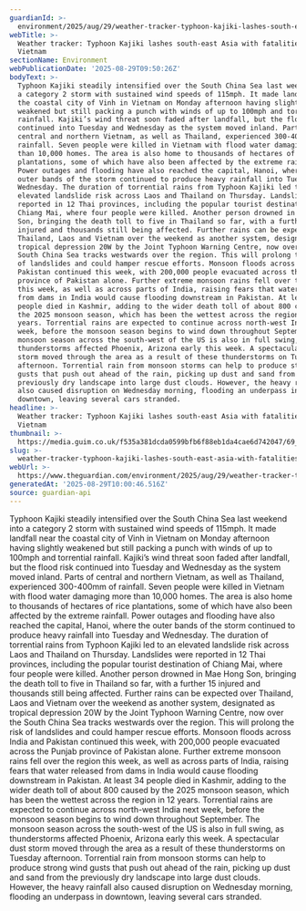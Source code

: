 ```yaml
---
guardianId: >-
  environment/2025/aug/29/weather-tracker-typhoon-kajiki-lashes-south-east-asia-with-fatalities-vietnam
webTitle: >-
  Weather tracker: Typhoon Kajiki lashes south-east Asia with fatalities in
  Vietnam
sectionName: Environment
webPublicationDate: '2025-08-29T09:50:26Z'
bodyText: >-
  Typhoon Kajiki steadily intensified over the South China Sea last weekend into
  a category 2 storm with sustained wind speeds of 115mph. It made landfall near
  the coastal city of Vinh in Vietnam on Monday afternoon having slightly
  weakened but still packing a punch with winds of up to 100mph and torrential
  rainfall. Kajiki’s wind threat soon faded after landfall, but the flood risk
  continued into Tuesday and Wednesday as the system moved inland. Parts of
  central and northern Vietnam, as well as Thailand, experienced 300-400mm of
  rainfall. Seven people were killed in Vietnam with flood water damaging more
  than 10,000 homes. The area is also home to thousands of hectares of rice
  plantations, some of which have also been affected by the extreme rainfall.
  Power outages and flooding have also reached the capital, Hanoi, where the
  outer bands of the storm continued to produce heavy rainfall into Tuesday and
  Wednesday. The duration of torrential rains from Typhoon Kajiki led to an
  elevated landslide risk across Laos and Thailand on Thursday. Landslides were
  reported in 12 Thai provinces, including the popular tourist destination of
  Chiang Mai, where four people were killed. Another person drowned in Mae Hong
  Son, bringing the death toll to five in Thailand so far, with a further 15
  injured and thousands still being affected. Further rains can be expected over
  Thailand, Laos and Vietnam over the weekend as another system, designated as
  tropical depression 20W by the Joint Typhoon Warning Centre, now over the
  South China Sea tracks westwards over the region. This will prolong the risk
  of landslides and could hamper rescue efforts. Monsoon floods across India and
  Pakistan continued this week, with 200,000 people evacuated across the Punjab
  province of Pakistan alone. Further extreme monsoon rains fell over the region
  this week, as well as across parts of India, raising fears that water released
  from dams in India would cause flooding downstream in Pakistan. At least 34
  people died in Kashmir, adding to the wider death toll of about 800 caused by
  the 2025 monsoon season, which has been the wettest across the region in 12
  years. Torrential rains are expected to continue across north-west India next
  week, before the monsoon season begins to wind down throughout September. The
  monsoon season across the south-west of the US is also in full swing, as
  thunderstorms affected Phoenix, Arizona early this week. A spectacular dust
  storm moved through the area as a result of these thunderstorms on Tuesday
  afternoon. Torrential rain from monsoon storms can help to produce strong wind
  gusts that push out ahead of the rain, picking up dust and sand from the
  previously dry landscape into large dust clouds. However, the heavy rainfall
  also caused disruption on Wednesday morning, flooding an underpass in
  downtown, leaving several cars stranded.
headline: >-
  Weather tracker: Typhoon Kajiki lashes south-east Asia with fatalities in
  Vietnam
thumbnail: >-
  https://media.guim.co.uk/f535a381dcda0599bfb6f88eb1da4cae6d742047/69_0_2893_2315/500.jpg
slug: >-
  weather-tracker-typhoon-kajiki-lashes-south-east-asia-with-fatalities-in-vietnam
webUrl: >-
  https://www.theguardian.com/environment/2025/aug/29/weather-tracker-typhoon-kajiki-lashes-south-east-asia-with-fatalities-vietnam
generatedAt: '2025-08-29T10:00:46.516Z'
source: guardian-api
---
```

Typhoon Kajiki steadily intensified over the South China Sea last weekend into a category 2 storm with sustained wind speeds of 115mph. It made landfall near the coastal city of Vinh in Vietnam on Monday afternoon having slightly weakened but still packing a punch with winds of up to 100mph and torrential rainfall. Kajiki’s wind threat soon faded after landfall, but the flood risk continued into Tuesday and Wednesday as the system moved inland. Parts of central and northern Vietnam, as well as Thailand, experienced 300-400mm of rainfall. Seven people were killed in Vietnam with flood water damaging more than 10,000 homes. The area is also home to thousands of hectares of rice plantations, some of which have also been affected by the extreme rainfall. Power outages and flooding have also reached the capital, Hanoi, where the outer bands of the storm continued to produce heavy rainfall into Tuesday and Wednesday. The duration of torrential rains from Typhoon Kajiki led to an elevated landslide risk across Laos and Thailand on Thursday. Landslides were reported in 12 Thai provinces, including the popular tourist destination of Chiang Mai, where four people were killed. Another person drowned in Mae Hong Son, bringing the death toll to five in Thailand so far, with a further 15 injured and thousands still being affected. Further rains can be expected over Thailand, Laos and Vietnam over the weekend as another system, designated as tropical depression 20W by the Joint Typhoon Warning Centre, now over the South China Sea tracks westwards over the region. This will prolong the risk of landslides and could hamper rescue efforts. Monsoon floods across India and Pakistan continued this week, with 200,000 people evacuated across the Punjab province of Pakistan alone. Further extreme monsoon rains fell over the region this week, as well as across parts of India, raising fears that water released from dams in India would cause flooding downstream in Pakistan. At least 34 people died in Kashmir, adding to the wider death toll of about 800 caused by the 2025 monsoon season, which has been the wettest across the region in 12 years. Torrential rains are expected to continue across north-west India next week, before the monsoon season begins to wind down throughout September. The monsoon season across the south-west of the US is also in full swing, as thunderstorms affected Phoenix, Arizona early this week. A spectacular dust storm moved through the area as a result of these thunderstorms on Tuesday afternoon. Torrential rain from monsoon storms can help to produce strong wind gusts that push out ahead of the rain, picking up dust and sand from the previously dry landscape into large dust clouds. However, the heavy rainfall also caused disruption on Wednesday morning, flooding an underpass in downtown, leaving several cars stranded.
